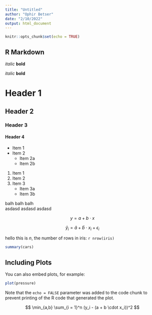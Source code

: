 ```yaml
---
title: "Untitled"
author: "Ophir Betser"
date: "2/10/2022"
output: html_document
---
```


```r
knitr::opts_chunk$set(echo = TRUE)
```

## R Markdown

*italic*   **bold**

_italic_   __bold__

# Header 1

## Header 2

### Header 3

#### Header 4

* Item 1
* Item 2
    + Item 2a
    + Item 2b

1. Item 1
2. Item 2
3. Item 3
    + Item 3a
    + Item 3b

balh balh balh  
asdasd asdasd asdasd

$$y = a + b \cdot x $$

$$\hat y_i = \hat a + \hat b \cdot x_i + \epsilon_i $$

hello this is $n$, the number of rows in iris: `r nrow(iris)`

```r
summary(cars)
```

## Including Plots

You can also embed plots, for example:

```r
plot(pressure)
```

Note that the `echo = FALSE` parameter was added to the code chunk to prevent printing of the R code that generated the plot.


$$
\min_{a,b} \sum_{i = 1}^n (y_i - (a + b \cdot x_i))^2
$$
